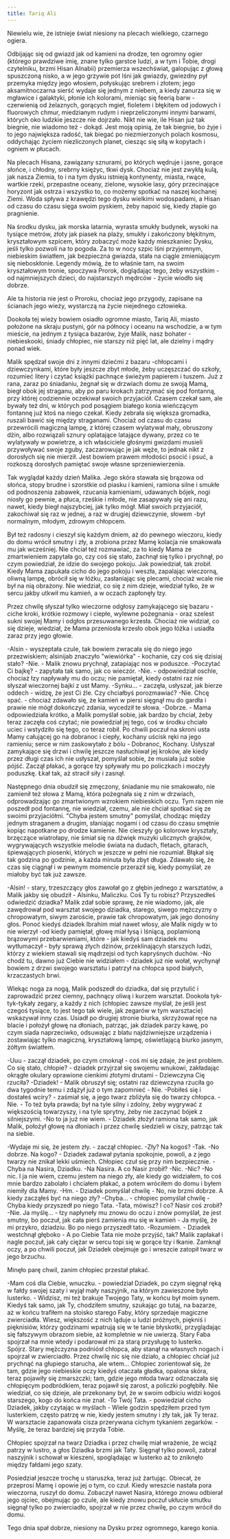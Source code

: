 ```yaml
---
title: Tariq Ali
---
```


Niewielu wie, że istnieje świat niesiony na plecach wielkiego, czarnego ogiera.

Odbijając się od gwiazd jak od kamieni na drodze, ten ogromny ogier (którego prawdziwe imię, znane tylko garstce ludzi, a w tym i Tobie, drogi czytelniku, brzmi Hisan Alnabii) przemierza wszechświat, galopując z głową spuszczoną nisko, a w jego grzywie pot lśni jak gwiazdy, gwiezdny pył przemyka między jego włosiem, połyskując srebrem i złotem; jego aksamitnoczarna sierść wydaje się jednym z niebem, a kiedy zanurza się w mgławice i galaktyki, płonie ich kolorami, mieniąc się feerią barw -czerwienią od żelaznych, gorących mgieł, fioletem i błękitem od jodowych i fluorowych chmur, miedzianym rudym i nieprzeliczonymi innymi barwami, których oko ludzkie jeszcze nie dojrzało. Nikt nie wie, ile Hisan już tak biegnie, nie wiadomo też - dokąd. Jest moją opinią, że tak biegnie, bo żyje i to jego największa radość, tak biegać po niezmierzonych polach kosmosu, oddychając życiem niezliczonych planet, ciesząc się siłą w kopytach i ogniem w płucach.

Na plecach Hisana, zawiązany sznurami, po których wędruje i jasne, gorące słońce, i chłodny, srebrny księżyc, tkwi dysk. Chociaż nie jest zwykłą kulą, jak nasza Ziemia, to i na tym dysku istnieją kontynenty, miasta, rwące, wartkie rzeki, przepastne oceany, zielone, wysokie lasy, góry przecinające horyzont jak ostrza i wszystko to, co możemy spotkać na naszej kochanej Ziemi. Woda spływa z krawędzi tego dysku wielkimi wodospadami, a Hisan od czasu do czasu sięga swoim pyskiem, żeby napoić się, kiedy złapie go pragnienie.

Na środku dysku, jak morska latarnia, wyrasta smukły budynek, wysoki na tysiące metrów, złoty jak piasek na plaży, smukły i zakończony błękitnym, kryształowym szpicem, który zobaczyć może każdy mieszkaniec Dysku, jeśli tylko pozwoli na to pogoda. Za to w nocy szpic lśni przyjemnym, niebieskim światłem, jak bezpieczna gwiazda, stała na ciągle zmieniającym się nieboskłonie. Legendy mówią, że to właśnie tam, na swoim kryształowym tronie, spoczywa Prorok, doglądając tego, żeby wszystkim -od najmniejszych dzieci, do najstarszych mędrców - życie wiodło się dobrze.

Ale ta historia nie jest o Proroku, chociaż jego przygody, zapisane na ścianach jego wieży, wystarczą na życie niejednego człowieka.

Dookoła tej wieży bowiem osiadło ogromne miasto, Tariq Ali, miasto położone na skraju pustyni, gór na północy i oceanu na wschodzie, a w tym mieście, na jednym z tysiąca bazarów, żyje Malik, nasz bohater -niebieskooki, śniady chłopiec, nie starszy niż pięć lat, ale dzielny i mądry ponad wiek.

Malik spędzał swoje dni z innymi dziećmi z bazaru -chłopcami i dziewczynkami, które były jeszcze zbyt młode, żeby uczęszczać do szkoły, rozumieć litery i czytać książki pachnące świeżym papierem i tuszem. Już z rana, zaraz po śniadaniu, żegnał się w drzwiach domu ze swoją Mamą, biegł obok jej straganu, aby po paru krokach zatrzymać się pod fontanną, przy której codziennie oczekiwał swoich przyjaciół. Czasem czekał sam, ale bywały też dni, w których pod posągiem białego konia wieńczącym fontannę już ktoś na niego czekał. Kiedy zebrała się większa gromadka, ruszali bawić się między straganami. Chociaż od czasu do czasu przewrócili magiczną lampę, z której czasem wylatywał mały, obruszony dżin, albo rozwiązali sznury oplatające latające dywany, przez co te wylatywały w powietrze, a ich właściciele głośnymi gwizdami musieli przywoływać swoje zguby, zaczarowując je jak węże, to jednak nikt z dorosłych się nie mierził. Jest bowiem prawem młodości psocić i psuć, a rozkoszą dorosłych pamiętać swoje własne sprzeniewierzenia.

Tak wyglądał każdy dzień Malika. Jego skóra stawała się brązowa od słońca, stopy brudne i szorstkie od piasku i kamieni, ramiona silne i smukłe od podnoszenia zabawek, rzucania kamieniami, udawanych bójek, nogi niosły go pewnie, a płuca, rześkie i młode, nie zasapywały się ani razu, nawet, kiedy biegł najszybciej, jak tylko mógł. Miał swoich przyjaciół, zakochiwał się raz w jednej, a raz w drugiej dziewczynie, słowem -był normalnym, młodym, zdrowym chłopcem.

Był też radosny i cieszył się każdym dniem, aż do pewnego wieczoru, kiedy do domu wrócił smutny i zły, a zrobiona przez Mamę kolacja nie smakowała mu jak wcześniej. Nie chciał też rozmawiać, za to kiedy Mama ze zmartwieniem zapytała go, czy coś się stało, żachnął się tylko i prychnął, po czym powiedział, że idzie do swojego pokoju. Jak powiedział, tak zrobił. Kiedy Mama zapukała cicho do jego pokoju i weszła, zapalając wieczorną, oliwną lampę, obrócił się w łóżku, zasłaniając się plecami, chociaż wcale nie był na nią obrażony. Nie wiedział, co się z nim dzieje, wiedział tylko, że w sercu jakby utkwił mu kamień, a w oczach zapłonęły łzy.

Przez chwilę słyszał tylko wieczorne odgłosy zamykającego się bazaru -ciche kroki, krótkie rozmowy i ciepłe, wylewne pożegnania - oraz szelest sukni swojej Mamy i odgłos przesuwanego krzesła. Chociaż nie widział, co się dzieje, wiedział, że Mama przeniosła krzesło obok jego łóżka i usiadła zaraz przy jego głowie.

-Alsin - wyszeptała czule, tak bowiem zwracała się do niego jego przezwiskiem; alsinijab znaczyło "wiewiórka" - kochanie, czy coś się dzisiaj stało?
-Nie. - Malik znowu prychnął, zatapiając nos w poduszce.
-Poczytać Ci bajkę? - zapytała tak samo, jak co wieczór.
-Nie. - odpowiedział oschle, chociaż łzy napływały mu do oczu; nie pamiętał, kiedy ostatni raz nie słyszał wieczornej bajki z ust Mamy.
-Synku... - zaczęła, usłyszał, jak bierze oddech - widzę, że jest Ci źle. Czy chciałbyś porozmawiać?
-Nie. Chcę spać. - chociaż zdawało się, że kamień w piersi sięgnął mu do gardła i prawie nie mógł dokończyć zdania, wycedził te słowa.
-Dobrze. - Mama odpowiedziała krótko, a Malik pomyślał sobie, jak bardzo by chciał, żeby teraz zaczęła coś czytać; nie powiedział jej tego, coś w środku chciało uciec i wstydziło się tego, co teraz robił. Po chwili poczuł na skroni usta Mamy całującej go na dobranoc i ciepły, kochany uścisk ręki na jego ramieniu; serce w nim zaskowytało z bólu - Dobranoc, Kochany.
  Usłyszał zamykające się drzwi i chwilę jeszcze nasłuchiwał jej kroków, ale kiedy przez długi czas ich nie usłyszał, pomyślał sobie, że musiała już sobie pójść. Zaczął płakać, a gorące łzy spływały mu po policzkach i moczyły poduszkę. Łkał tak, aż stracił siły i zasnął.

Następnego dnia obudził się zmęczony, śniadanie mu nie smakowało, nie zamienił też słowa z Mamą, która pożegnała się z nim w drzwiach, odprowadzając go zmartwionym wzrokiem niebieskich oczu. Tym razem nie poszedł pod fontannę, nie wiedział, czemu, ale nie chciał spotkać się ze swoimi przyjaciółmi. "Chyba jestem smutny" pomyślał, chodząc między jednym straganem a drugim, słaniając nogami i od czasu do czasu smętnie kopiąc napotkane po drodze kamienie. Nie cieszyły go kolorowe kryształy, brzęczące wiatrołapy, nie śmiał się na dźwięk muzyki ulicznych grajków, wygrywających wszystkie melodie świata na dudach, fletach, gitarach, śpiewających piosenki, których w jeszcze w pełni nie rozumiał. Błąkał się tak godzina po godzinie, a każda minuta była zbyt długa. Zdawało się, że czas się ciągnął i w pewnym momencie przeraził się, kiedy pomyślał, ze miałoby być tak już zawsze.

-Alsin! - stary, trzeszczący głos zawołał go z głębin jednego z warsztatów, a Malik jakby się obudził - Alsinku, Maliczku. Coś Ty tu robisz? Przyszedłeś odwiedzić dziadka?
  Malik zdał sobie sprawę, że nie wiadomo, jak, ale zawędrował pod warsztat swojego dziadka, starego, siwego mężczyzny o chropowatym, siwym zaroście, prawie tak chropowatym, jak jego donośny głos. Ponoć kiedyś dziadek Ibrahim miał nawet włosy, ale Malik nigdy w to nie wierzył -od kiedy pamiętał, głowę miał łysą i lśniącą, poplamioną brązowymi przebarwieniami, które - jak kiedyś sam dziadek mu wytłumaczył - były sprawą złych dżinów, przeklinającyh starszych ludzi, którzy z wiekiem stawali się mądrzejsi od tych kapryśnych duchów.
-No chodź tu, dawno już Ciebie nie widziałem - dziadek już nie wołał, wychynął bowiem z drzwi swojego warsztatu i patrzył na chłopca spod białych, krzaczastych brwi.

Wlekąc noga za nogą, Malik podszedł do dziadka, dał się przytulić i zaprowadzić przez ciemny, pachnący oliwą i kurzem warsztat. Dookoła tyk-tyk-tykały zegary, a każdy z nich (chłopiec zawsze myślał, że jeśli jest czegoś tysiące, to jest tego tak wiele, jak zegarów w tym warsztacie) wskazywał inny czas. Usiadł po drugiej stronie biurka, skrzyżował ręce na blacie i położył głowę na dłoniach, patrząc, jak dziadek parzy kawę, po czym siada naprzeciwko, odsuwając z blatu najdziwniejsze urządzenia i zostawiając tylko magiczną, kryształową lampę, oświetlającą biurko jasnym, żółtym światłem.

-Uuu - zaczął dziadek, po czym cmoknął - coś mi się zdaje, że jest problem. Co się stało, chłopie? - dziadek przyjrzał się swojemu wnukowi, zakładając okrągłe okulary oprawione cienkimi złotymi drutami - Dziewczyna Cię rzuciła?
-Dziadek! - Malik obruszył się; ostatni raz dziewczyna rzuciła go dwa tygodnie temu i zdążył już o tym zapomnieć - Nie.
-Pobiłeś się i dostałeś wciry? - zaśmiał się, a jego twarz zbliżyła się do twarzy chłopca.
-Nie. - To też była prawda; był na tyle silny i zdolny, żeby wygrywać z większością towarzyszy, i na tyle sprytny, żeby nie zaczynać bójek z silniejszymi.
-No to ja już nie wiem. - Dziadek złożył ramiona tak samo, jak Malik, położył głowę na dłoniach i przez chwilę siedzieli w ciszy, patrząc tak na siebie.

-Wydaje mi się, że jestem zły. - zaczął chłopiec.
-Zły? Na kogoś?
-Tak.
-No dobrze. Na kogo? - Dziadek zadawał pytania spokojnie, powoli, a z jego twarzy nie znikał lekki uśmiech. Chłopiec czuł się przy nim bezpiecznie.
-Chyba na Nasira, Dziadku.
-Na Nasira. A co Nasir zrobił?
-Nic.
-Nic?
-No nic. I ja nie wiem, czemu jestem na niego zły, ale kiedy go widziałem, to coś mnie bardzo zabolało i chciałem płakać, a potem wróciłem do domu i byłem niemiły dla Mamy.
-Hm. - Dziadek pomyślał chwilę - No, nie brzmi dobrze. A kiedy zacząłeś być na niego zły?
-Chyba... - chłopiec pomyślał chwilę - Chyba kiedy przyszedł po niego Tata.
-Tata, mówisz? I co? Nasir coś zrobił?
-Nie. Ja myślę... - łzy napłyneły mu znowu do oczu i znów pomyślał, że jest smutny, bo poczuł, jak cała pierś zamienia mu się w kamień - Ja myślę, że mi przykro, dziadziu. Bo po niego przyszedł tato.
-Rozumiem. - Dziadek westchnął głęboko - A po Ciebie Tata nie może przyjść, tak?
  Malik zapłakał i nagle poczuł, jak cały ciężar w sercu topi się w gorące łzy i łkanie. Zamknął oczy, a po chwili poczuł, jak Dziadek obejmuje go i wreszcie zatopił twarz w jego brzuchu.

Minęło parę chwil, zanim chłopiec przestał płakać.

-Mam coś dla Ciebie, wnuczku. - powiedział Dziadek, po czym sięgnął ręką w fałdy swojej szaty i wyjął mały naszyjnik, na którym zawieszone było lusterko. - Widzisz, mi też brakuje Twojego Taty, w końcu był moim synem. Kiedyś tak samo, jak Ty, chodziłem smutny, szukając go tutaj, na bazarze, aż w końcu trafiłem na stoisko starego Faby, który sprzedaje magiczne zwierciadła. Wiesz, większość z nich ląduje u ludzi próżnych, piękniś i pięknisiów, którzy godzinami wpatrują się w te tanie błyskotki, przyglądając się fałszywym obrazom siebie, aż kompletnie w nie uwierzą. Stary Faba spojrzał na mnie wtedy i podarował mi za starą przysługę to lusterko. Spójrz.
  Stary mężczyzna podniósł chłopca, aby stanął na własnych nogach i spojrzał w zwierciadło. Przez chwilę nic się nie działo, a chłopiec chciał już prychnąć na głupiego starucha, ale wtem...
  Chłopiec zorientował się, że tam, gdzie jego niebieskie oczy kiedyś otaczała gładka, opalona skóra, teraz pojawiły się zmarszczki; tam, gdzie jego młoda twarz odznaczała się chłopięcym podbródkiem, teraz pojawił się zarost, a policzki pogłębiły. Nie wiedział, co się dzieje, ale przekonany był, że w swoim odbiciu widzi kogoś starszego, kogo do końca nie znał.
-To Twój Tata. - powiedział cicho Dziadek, jakby czytając w myślach - Wiele godzin spędziłem przed tym lusterkiem, często patrzę w nie, kiedy jestem smutny i zły tak, jak Ty teraz.
  W warsztacie zapanowała cisza przerywana cichym tykaniem zegarków.
-Myślę, że teraz bardziej się przyda Tobie.

Chłopiec spojrzał na twarz Dziadka i przez chwilę miał wrażenie, że wciąż patrzy w lustro, a głos Dziadka brzmi jak Taty. Sięgnął tylko powoli, zabrał naszyjnik i schował w kieszeni, spoglądając w lusterko aż to zniknęło między fałdami jego szaty.

Posiedział jeszcze trochę u staruszka, teraz już żartując. Obiecał, że przeprosi Mamę i opowie jej o tym, co czuł. Kiedy wreszcie nastała pora wieczorna, ruszył do domu. Zobaczył nawet Nasira, którego znowu odbierał jego ojciec, obejmując go czule, ale kiedy znowu poczuł ukłucie smutku sięgnął tylko po zwierciadło, spojrzał w nie przez chwilę, po czym wrócił do domu.

Tego dnia spał dobrze, niesiony na Dysku przez ogromnego, karego konia.
